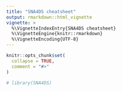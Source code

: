 ```yaml
---
title: "SNA4DS cheatsheet"
output: rmarkdown::html_vignette
vignette: >
  %\VignetteIndexEntry{SNA4DS cheatsheet}
  %\VignetteEngine{knitr::rmarkdown}
  %\VignetteEncoding{UTF-8}
---
```


```r
knitr::opts_chunk$set(
  collapse = TRUE,
  comment = "#>"
)
```


```r
# library(SNA4DS)
```
